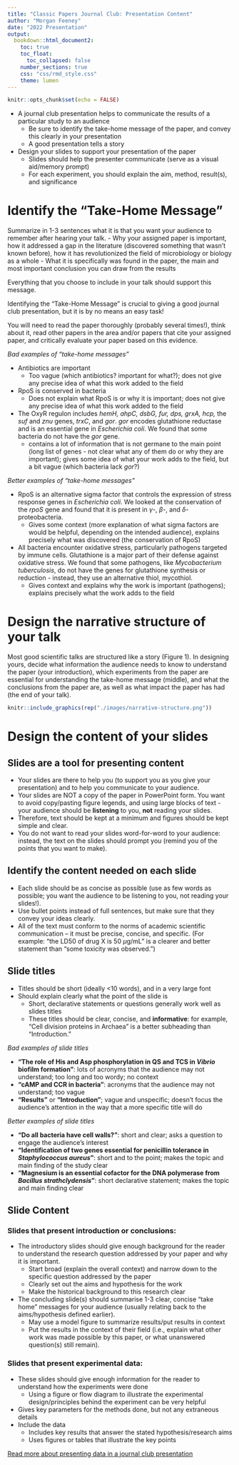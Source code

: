 ```yaml
---
title: "Classic Papers Journal Club: Presentation Content"
author: "Morgan Feeney"
date: "2022 Presentation"
output: 
  bookdown::html_document2:
    toc: true
    toc_float:
      toc_collapsed: false
    number_sections: true
    css: "css/rmd_style.css"
    theme: lumen    
---
```


```r
knitr::opts_chunk$set(echo = FALSE)
```

<div id="summary">
- A journal club presentation helps to communicate the results of a particular study to an audience 
  - Be sure to identify the take-home message of the paper, and convey this clearly in your presentation
  - A good presentation tells a story
- Design your slides to support your presentation of the paper
  - Slides should help the presenter communicate (serve as a visual aid/memory prompt)
  - For each experiment, you should explain the aim, method, result(s), and significance
</div>



# Identify the "Take-Home Message"

Summarize in 1-3 sentences what it is that you want your audience to remember after hearing your talk.
- Why your assigned paper is important, how it addressed a gap in the literature (discovered something that wasn't known before), how it has revolutionized the field of microbiology or biology as a whole
- What it is specifically was found in the paper, the main and most important conclusion you can draw from the results

Everything that you choose to include in your talk should support this message. 

<div id="warning">
Identifying the "Take-Home Message" is crucial to giving a good journal club presentation, but it is by no means an easy task!

You will need to read the paper thoroughly (probably several times!), think about it, read other papers in the area and/or papers that cite your assigned paper, and critically evaluate your paper based on this evidence. 
</div>


<div id="goofus-gallant">
<div id="goofus">
*Bad examples of "take-home messages"*
  
- Antibiotics are important
  - Too vague (which antibiotics? important for what?); does not give any precise idea of what this work added to the field
- RpoS is conserved in bacteria
  - Does not explain what RpoS is or why it is important; does not give any precise idea of what this work added to the field 
- The OxyR regulon includes *hemH, ahpC, dsbG, fur, dps, grxA, hcp,* the *suf* and *znu* genes, *trxC*, and *gor*. *gor* encodes glutathione reductase and is an essential gene in *Escherichia coli*. We found that some bacteria do not have the *gor* gene.
  - contains a lot of information that is not germane to the main point (long list of genes - not clear what any of them do or why they are important); gives some idea of what your work adds to the field, but a bit vague (which bacteria lack *gor*?)
</div>

<div id="gallant">
*Better examples of "take-home messages"*

- RpoS is an alternative sigma factor that controls the expression of stress response genes in *Escherichia coli*. We looked at the conservation of the *rpoS* gene and found that it is present in $\gamma$-, $\beta$-, and $\delta$- proteobacteria.
  - Gives some context (more explanation of what sigma factors are would be helpful, depending on the intended audience), explains precisely what was discovered (the conservation of RpoS)
- All bacteria encounter oxidative stress, particularly pathogens targeted by immune cells. Glutathione is a major part of their defense against oxidative stress. We found that some pathogens, like *Mycobacterium tuberculosis*, do not have the genes for glutathione synthesis or reduction - instead, they use an alternative thiol, mycothiol.
  - Gives context and explains why the work is important (pathogens); explains precisely what the work adds to the field
</div>
</div>

# Design the narrative structure of your talk

Most good scientific talks are structured like a story (Figure 1). In designing yours, decide what information the audience needs to know to understand the paper (your introduction), which experiments from the paper are essential for understanding the take-home message (middle), and what the conclusions from the paper are, as well as what impact the paper has had (the end of your talk).

```r
knitr::include_graphics(rep("./images/narrative-structure.png"))
```

# Design the content of your slides

## Slides are a tool for presenting content

- Your slides are there to help you (to support you as you give your presentation) and to help you communicate to your audience. 
- Your slides are NOT a copy of the paper in PowerPoint form. You want to avoid copy/pasting figure legends, and using large blocks of text - your audience should be **listening** to you, **not** reading your slides.
- Therefore, text should be kept at a minimum and figures should be kept simple and clear.
- You do not want to read your slides word-for-word to your audience: instead, the text on the slides should prompt you (remind you of the points that you want to make).

## Identify the content needed on each slide

- Each slide should be as concise as possible (use as few words as possible; you want the audience to be listening to you, not reading your slides!). 
- Use bullet points instead of full sentences, but make sure that they convey your ideas clearly. 
- All of the text must conform to the norms of academic scientific communication – it must be precise, concise, and specific. (For example: “the LD50 of drug X is 50 $\mu$g/mL” is a clearer and better statement than “some toxicity was observed.”)

## Slide titles

- Titles should be short (ideally <10 words), and in a very large font
- Should explain clearly what the point of the slide is
  - Short, declarative statements or questions generally work well as slides titles
  - These titles should be clear, concise, and **informative**: for example, “Cell division proteins in Archaea” is a better subheading than “Introduction."


<div id="goofus-gallant">
<div id="goofus">
*Bad examples of slide titles*
  
- **"The role of His and Asp phosphorylation in QS and TCS in *Vibrio* biofilm formation"**: lots of acronyms that the audience may not understand; too long and too wordy; no context
- **"cAMP and CCR in bacteria"**: acronyms that the audience may not understand; too vague
- **"Results"** or **"Introduction"**; vague and unspecific; doesn't focus the audience's attention in the way that a more specific title will do
</div>

<div id="gallant">
*Better examples of slide titles*

- **"Do all bacteria have cell walls?"**: short and clear; asks a question to engage the audience's interest
- **"Identification of two genes essential for penicillin tolerance in *Staphylococcus aureus*"**: short and to the point; makes the topic and main finding of the study clear
- **"Magnesium is an essential cofactor for the DNA polymerase from *Bacillus strathclydensis*"**: short declarative statement; makes the topic and main finding clear
</div>
</div>

## Slide Content

### Slides that present introduction or conclusions:

- The introductory slides should give enough background for the reader to understand the research question addressed by your paper and why it is important. 
  - Start broad (explain the overall context) and narrow down to the specific question addressed by the paper
  - Clearly set out the aims and hypothesis for the work
  - Make the historical background to this research clear
  
- The concluding slide(s) should summarise 1-3 clear, concise "take home" messages for your audience (usually relating back to the aims/hypothesis defined earlier).
  - May use a model figure to summarize results/put results in context
  - Put the results in the context of their field (i.e., explain what other work was made possible by this paper, or what unanswered question(s) still remain).

### Slides that present experimental data:
- These slides should give enough information for the reader to understand how the experiments were done
  - Using a figure or flow diagram to illustrate the experimental design/principles behind the experiment can be very helpful
- Gives key parameters for the methods done, but not any extraneous details
- Include the data
  - Includes key results that answer the stated hypothesis/research aims
  - Uses figures or tables that illustrate the key points
  

[Read more about presenting data in a journal club presentation](./presentations-figures.html)